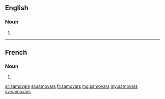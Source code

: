 ==English==

===Noun===
{{head|en|noun plural form}}

# {{plural of|samovar|lang=en}}

----

==French==

===Noun===
{{head|fr|noun plural form|cat2= terms with incomplete gender}}

# {{plural of|samovar|lang=fr}}

[[ar:samovars]]
[[el:samovars]]
[[fr:samovars]]
[[mg:samovars]]
[[my:samovars]]
[[sv:samovars]]